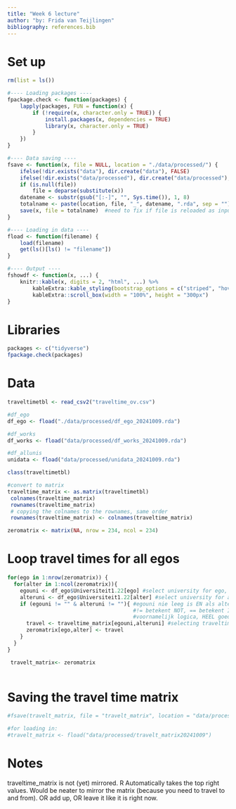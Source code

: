 ```yaml
---
title: "Week 6 lecture"
author: "by: Frida van Teijlingen"
bibliography: references.bib
---
```

# Set up
```r
rm(list = ls())

#---- Loading packages ----
fpackage.check <- function(packages) {
    lapply(packages, FUN = function(x) {
        if (!require(x, character.only = TRUE)) {
            install.packages(x, dependencies = TRUE)
            library(x, character.only = TRUE)
        }
    })
}

#---- Data saving ----
fsave <- function(x, file = NULL, location = "./data/processed/") {
    ifelse(!dir.exists("data"), dir.create("data"), FALSE)
    ifelse(!dir.exists("data/processed"), dir.create("data/processed"), FALSE)
    if (is.null(file))
        file = deparse(substitute(x))
    datename <- substr(gsub("[:-]", "", Sys.time()), 1, 8)
    totalname <- paste(location, file, "_", datename, ".rda", sep = "")
    save(x, file = totalname)  #need to fix if file is reloaded as input name, not as x. 
}

#---- Loading in data ----
fload <- function(filename) {
    load(filename)
    get(ls()[ls() != "filename"])
}

#---- Output ----
fshowdf <- function(x, ...) {
    knitr::kable(x, digits = 2, "html", ...) %>%
        kableExtra::kable_styling(bootstrap_options = c("striped", "hover")) %>%
        kableExtra::scroll_box(width = "100%", height = "300px")
}

```

# Libraries
```r
packages <- c("tidyverse")
fpackage.check(packages)
```


# Data
```r
traveltimetbl <- read_csv2("traveltime_ov.csv")

#df_ego
df_ego <- fload("./data/processed/df_ego_20241009.rda")

#df_works
df_works <- fload("data/processed/df_works_20241009.rda")

#df_allunis
unidata <- fload("data/processed/unidata_20241009.rda")
```

```r
class(traveltimetbl)

#convert to matrix
traveltime_matrix <- as.matrix(traveltimetbl)
 colnames(traveltime_matrix)
 rownames(traveltime_matrix)
 # copying the colnames to the rownames, same order
 rownames(traveltime_matrix) <- colnames(traveltime_matrix)
```

```r
zeromatrix <- matrix(NA, nrow = 234, ncol = 234)
```

# Loop travel times for all egos
```r
for(ego in 1:nrow(zeromatrix)) {
  for(alter in 1:ncol(zeromatrix)){
    egouni <- df_ego$Universiteit1.22[ego] #select university for ego, let op .1, opgeschoonde variabele
    alteruni <- df_ego$Universiteit1.22[alter] #select university for alter
    if (egouni != "" & alteruni != ""){ #egouni nie leeg is EN als alteruni nie leeg is doe dan het volgende 
                                        #!= betekent NOT, == betekent IS, | betekent OR, & betekent AND
                                        #voornamelijk logica, HEEL goed nadenken over betekenis en einddoel
      travel <- traveltime_matrix[egouni,alteruni] #selecting traveltime between ego and alter universities
      zeromatrix[ego,alter] <- travel 
    }
  }
}

 travelt_matrix<- zeromatrix
 
```

# Saving the travel time matrix
```r
#fsave(travelt_matrix, file = "travelt_matrix", location = "data/processed/")

#for loading in:
#travelt_matrix <- fload("data/processed/travelt_matrix20241009")
```

# Notes
traveltime_matrix is not (yet) mirrored. R Automatically takes the top right values. Would be neater to mirror the matrix (because you need to travel to and from). OR add up, OR leave it like it is right now.

